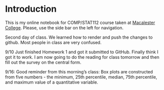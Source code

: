 # Introduction {.unnumbered}

This is my online notebook for COMP/STAT112 course taken at [Macalester College](https://www.macalester.edu/).  Please, use the side bar on the left for navigation.

Second day of class. We learned how to render and push the changes to github. Most people in class are very confused. 

9/10
Just finished Homework 1 and got it submitted to GitHub. Finally think I got it to work. I am now going to do the reading for class tomorrow and then fill out the survey on the central form. 

9/16:
Good reminder from this morning's class: Box plots are constructed from five numbers - the minimum, 25th percentile, median, 75th percentile, and maximum value of a quantitative variable.
